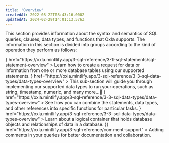 ```yaml
---
title: 'Overview'
createdAt: 2022-08-22T08:43:16.000Z
updatedAt: 2024-02-29T14:01:13.576Z
---
```


This section provides information about the syntax and semantics of SQL queries, clauses, data types, and functions that Oxla supports. The information in this section is divided into groups according to the kind of operation they perform as follows:

<CardGroup cols={3}>
  <Card
    title="SQL Statements"
    icon={<svg xmlns="http://www.w3.org/2000/svg" viewBox="0 0 144.9 145.97">
        <g id="Layer_2" data-name="Layer 2">
          <g id="Layer_1-2" data-name="Layer 1">
            <g class="cls-1">
              <path
                class="cls-2"
                d="M91.94,106.25a2,2,0,0,1-2-2V73.36A5.35,5.35,0,0,0,84.6,68H51.87a2,2,0,1,1,0-4H84.6a9.35,9.35,0,0,1,9.34,9.34v30.89A2,2,0,0,1,91.94,106.25Z"
              />
            </g>
            <g class="cls-1">
              <path
                class="cls-2"
                d="M69.9,96a7.94,7.94,0,1,1,7.94-7.94A7.95,7.95,0,0,1,69.9,96Zm0-11.88a3.94,3.94,0,1,0,3.94,3.94A3.95,3.95,0,0,0,69.9,84.14Z"
              />
            </g>
            <path d="M87.36,22.33a2,2,0,0,1-2-2V5.52A1.52,1.52,0,0,0,83.84,4H5.52A1.52,1.52,0,0,0,4,5.52V20.33a2,2,0,0,1-4,0V5.52A5.53,5.53,0,0,1,5.52,0H83.84a5.53,5.53,0,0,1,5.52,5.52V20.33A2,2,0,0,1,87.36,22.33Z" />
            <path d="M2,51.37a2,2,0,0,1-2-2V34.56A5.53,5.53,0,0,1,5.52,29H83.84a5.53,5.53,0,0,1,5.52,5.52V47.24a2,2,0,0,1-4,0V34.56A1.52,1.52,0,0,0,83.84,33H5.52A1.52,1.52,0,0,0,4,34.56V49.37A2,2,0,0,1,2,51.37Z" />
            <path d="M2,80.42a2,2,0,0,1-2-2V63.61a5.53,5.53,0,0,1,5.52-5.52H45a2,2,0,0,1,0,4H5.52A1.52,1.52,0,0,0,4,63.61V78.42A2,2,0,0,1,2,80.42Z" />
            <path d="M84.62,126.1A40.36,40.36,0,0,1,56,114.29h0a40.5,40.5,0,0,1,0-57.18,40.43,40.43,0,0,1,57.19,0,40.42,40.42,0,0,1-28.59,69ZM58.85,111.45A36.44,36.44,0,1,0,84.62,49.24h0a36.44,36.44,0,0,0-25.77,62.21Z" />
            <path d="M142.9,146a2,2,0,0,1-1.41-.59l-31.09-31.1a2,2,0,0,1,2.82-2.82l31.09,31.1A2,2,0,0,1,142.9,146Z" />
          </g>
        </g>
      </svg>}
    href="https://oxla.mintlify.app/3-sql-reference/3-1-sql-statements/sql-statement-overview"
  >
    Learn how to create a request for data or information from one or more database tables using our supported statements.
  </Card>
  <Card
    title="SQL Clauses"
    icon={<svg xmlns="http://www.w3.org/2000/svg" viewBox="0 0 142.87 143.38">
        <g id="Layer_2" data-name="Layer 2">
          <g id="Layer_1-2" data-name="Layer 1">
            <path d="M84.35,123.92H6a6,6,0,0,1-6-6V6A6,6,0,0,1,6,0H93.92a6,6,0,0,1,6,6V57.92a2,2,0,0,1-4,0V6a2,2,0,0,0-2-2H6A2,2,0,0,0,4,6V117.92a2,2,0,0,0,2,2H84.35a2,2,0,0,1,0,4Z" />
            <path d="M97.79,143.38a2,2,0,0,1-.82-.18,2,2,0,0,1-1.18-1.82l0-33a3.32,3.32,0,0,0-1.35-2.69L73.75,90.12a7.39,7.39,0,0,1-2.94-5.88V73.34A5.38,5.38,0,0,1,76.19,68h61.3a5.38,5.38,0,0,1,5.38,5.38v10.9a7.39,7.39,0,0,1-2.94,5.88L119.2,105.66a3.36,3.36,0,0,0-1.34,2.68v17a2,2,0,0,1-.67,1.49L99.12,142.87A2,2,0,0,1,97.79,143.38ZM76.19,72a1.38,1.38,0,0,0-1.38,1.38v10.9a3.36,3.36,0,0,0,1.34,2.68l20.72,15.54a7.32,7.32,0,0,1,2.94,5.89l0,28.57,14.07-12.51V108.34a7.39,7.39,0,0,1,2.94-5.88l20.73-15.54a3.32,3.32,0,0,0,1.34-2.68V73.34A1.38,1.38,0,0,0,137.49,72Z" />
            <path
              class="cls-1"
              d="M83.85,28H16.06a2,2,0,1,1,0-4H83.85a2,2,0,0,1,0,4Z"
            />
            <path
              class="cls-1"
              d="M67.47,99.92H16.06a2,2,0,1,1,0-4H67.47a2,2,0,0,1,0,4Z"
            />
            <path
              class="cls-1"
              d="M83.85,52H16.06a2,2,0,1,1,0-4H83.85a2,2,0,0,1,0,4Z"
            />
            <path
              class="cls-1"
              d="M58.81,76H16.06a2,2,0,1,1,0-4H58.81a2,2,0,0,1,0,4Z"
            />
          </g>
        </g>
      </svg>}
    href="https://oxla.mintlify.app/3-sql-reference/3-3-sql-data-types/data-types-overview"
  >
    This sub-section will guide you through implementing our supported data types to run your operations, such as string, timestamp, numeric, and many more…💨
  </Card>
  <Card
    title="SQL Functions"
    icon={<svg xmlns="http://www.w3.org/2000/svg" viewBox="0 0 125.77 134.57">
        <g id="Layer_2" data-name="Layer 2">
          <g id="Layer_1-2" data-name="Layer 1">
            <path
              class="cls-1"
              d="M62.88,71.38A2,2,0,0,1,61.69,71a39.66,39.66,0,0,1,0-62.58,1.94,1.94,0,0,1,2.39,0,39.68,39.68,0,0,1,0,62.58A2,2,0,0,1,62.88,71.38Zm0-59a35.79,35.79,0,0,0,0,54.52,35.79,35.79,0,0,0,0-54.52Z"
            />
            <path d="M86.09,79.36a1.94,1.94,0,0,1,0-3.88,35.8,35.8,0,0,0,0-71.6,35.43,35.43,0,0,0-22,7.58l-1.19.93-1.19-.93a35.43,35.43,0,0,0-22-7.58,35.8,35.8,0,1,0,0,71.6,35.43,35.43,0,0,0,22-7.58L62.88,67l1.19.93a36.39,36.39,0,0,0,4.51,3,1.94,1.94,0,0,1-1.89,3.39,40,40,0,0,1-3.81-2.43,39.25,39.25,0,0,1-23.2,7.5A39.68,39.68,0,1,1,39.69,0a39.25,39.25,0,0,1,23.2,7.5A39.27,39.27,0,0,1,86.09,0a39.68,39.68,0,0,1,0,79.36Z" />
            <path d="M54,134.57H48.89a1.94,1.94,0,1,1,0-3.88H54a8.08,8.08,0,0,0,7.83-6.07L74.94,73.93a12,12,0,0,1,11.59-9h5.09a1.94,1.94,0,0,1,0,3.88H86.53A8.08,8.08,0,0,0,78.7,74.9L65.57,125.6A12,12,0,0,1,54,134.57Z" />
            <path d="M79,101.7H61.48a1.94,1.94,0,0,1,0-3.88H79a1.94,1.94,0,0,1,0,3.88Z" />
            <path d="M110.45,123.33a1.94,1.94,0,0,1-1.37-.57L95,108.64a1.94,1.94,0,0,1,2.74-2.74L111.82,120a1.94,1.94,0,0,1-1.37,3.31Z" />
            <path d="M96.33,123.33A1.94,1.94,0,0,1,95,120l14.12-14.12a1.94,1.94,0,0,1,2.74,2.74L97.7,122.76A1.92,1.92,0,0,1,96.33,123.33Z" />
            <path d="M90.11,132.16a1.9,1.9,0,0,1-1.45-.66,25.88,25.88,0,0,1,0-34.33,1.94,1.94,0,1,1,2.9,2.58,22,22,0,0,0,0,29.19,1.94,1.94,0,0,1-1.45,3.22Z" />
            <path d="M116.66,132.16a1.9,1.9,0,0,1-1.28-.49,1.92,1.92,0,0,1-.17-2.73,22,22,0,0,0,0-29.19,1.94,1.94,0,1,1,2.9-2.58,25.88,25.88,0,0,1,0,34.33A1.9,1.9,0,0,1,116.66,132.16Z" />
          </g>
        </g>
      </svg>}
    href="https://oxla.mintlify.app/3-sql-reference/3-3-sql-data-types/data-types-overview"
  >
    See how you can combine the statements, data types, and other references into specific functions for particular tasks.
  </Card>
  <Card
    title="Schema"
    icon={<svg xmlns="http://www.w3.org/2000/svg" viewBox="0 0 158.36 157.3">
     <g id="Layer_2" data-name="Layer 2"><g id="Layer_1-2" data-name="Layer 1"><path d="M79.18,60.74c-15.92,0-32-4-32-11.52s16.12-11.52,32-11.52,32,4,32,11.52S95.1,60.74,79.18,60.74Zm0-19c-17.12,0-28,4.45-28,7.52s10.92,7.52,28,7.52,28-4.45,28-7.52S96.3,41.7,79.18,41.7Z"/><path d="M79.18,80.36c-15.92,0-32-4-32-11.52V49.22a2,2,0,0,1,4,0V68.84c0,3.06,10.92,7.52,28,7.52s28-4.46,28-7.52V49.22a2,2,0,0,1,4,0V68.84C111.22,76.4,95.1,80.36,79.18,80.36Z"/><path class="cls-1" d="M65,69.73l-.29,0a30.61,30.61,0,0,1-6.85-1.78,2,2,0,0,1,1.55-3.69,26.74,26.74,0,0,0,5.87,1.51,2,2,0,0,1-.28,4Z"/><path d="M79.18,100c-15.92,0-32-4-32-11.52V68.84a2,2,0,0,1,4,0V88.46c0,3.06,10.92,7.52,28,7.52s28-4.46,28-7.52V68.84a2,2,0,0,1,4,0V88.46C111.22,96,95.1,100,79.18,100Z"/><path class="cls-1" d="M65,89.34a1.32,1.32,0,0,1-.28,0,30.3,30.3,0,0,1-6.86-1.77,2,2,0,0,1,1.55-3.69,26.83,26.83,0,0,0,5.87,1.5,2,2,0,0,1-.28,4Z"/><path d="M79.18,119.59c-15.92,0-32-4-32-11.51V88.46a2,2,0,0,1,4,0v19.62c0,3.06,10.92,7.51,28,7.51s28-4.45,28-7.51V88.46a2,2,0,0,1,4,0v19.62C111.22,115.64,95.1,119.59,79.18,119.59Z"/><path class="cls-1" d="M65,109a1.46,1.46,0,0,1-.29,0,30.3,30.3,0,0,1-6.85-1.77,2,2,0,0,1,1.55-3.69,26.42,26.42,0,0,0,5.87,1.5,2,2,0,0,1-.28,4Z"/><path d="M140.75,80.65H109.22a2,2,0,0,1,0-4h31.53a2,2,0,0,1,0,4Z"/><path d="M131.61,54.68H109.22a2,2,0,0,1,0-4h20.39V17.61a2,2,0,0,1,4,0V52.68A2,2,0,0,1,131.61,54.68Z"/><path class="cls-1" d="M131.61,19.61a9.81,9.81,0,1,1,9.81-9.8A9.81,9.81,0,0,1,131.61,19.61Zm0-15.61a5.81,5.81,0,1,0,5.81,5.81A5.81,5.81,0,0,0,131.61,4Z"/><path d="M131.61,141.68a2,2,0,0,1-2-2V106.62H109.22a2,2,0,0,1,0-4h22.39a2,2,0,0,1,2,2v35.06A2,2,0,0,1,131.61,141.68Z"/><path class="cls-1" d="M131.61,157.3a9.81,9.81,0,1,1,9.81-9.81A9.81,9.81,0,0,1,131.61,157.3Zm0-15.62a5.81,5.81,0,1,0,5.81,5.81A5.81,5.81,0,0,0,131.61,141.68Z"/><path d="M49.14,80.65H17.61a2,2,0,0,1,0-4H49.14a2,2,0,0,1,0,4Z"/><path d="M26.75,141.68a2,2,0,0,1-2-2V104.62a2,2,0,0,1,2-2H49.14a2,2,0,0,1,0,4H28.75v33.06A2,2,0,0,1,26.75,141.68Z"/><path class="cls-1" d="M26.75,157.3a9.81,9.81,0,1,1,9.8-9.81A9.82,9.82,0,0,1,26.75,157.3Zm0-15.62a5.81,5.81,0,1,0,5.8,5.81A5.82,5.82,0,0,0,26.75,141.68Z"/><path d="M49.14,54.68H26.75a2,2,0,0,1-2-2V17.61a2,2,0,0,1,4,0V50.68H49.14a2,2,0,0,1,0,4Z"/><path class="cls-1" d="M26.75,19.61a9.81,9.81,0,1,1,9.8-9.8A9.82,9.82,0,0,1,26.75,19.61ZM26.75,4a5.81,5.81,0,1,0,5.8,5.81A5.81,5.81,0,0,0,26.75,4Z"/><path class="cls-1" d="M156.36,88.45H140.75a2,2,0,0,1-2-2V70.84a2,2,0,0,1,2-2h15.61a2,2,0,0,1,2,2V86.45A2,2,0,0,1,156.36,88.45Zm-13.61-4h11.61V72.84H142.75Z"/><path class="cls-1" d="M17.61,88.45H2a2,2,0,0,1-2-2V70.84a2,2,0,0,1,2-2H17.61a2,2,0,0,1,2,2V86.45A2,2,0,0,1,17.61,88.45ZM4,84.45H15.61V72.84H4Z"/></g></g></svg>}
    href="https://oxla.mintlify.app/3-sql-reference/3-3-sql-data-types/data-types-overview"
  >
    Learn about a logical container that holds database objects and relationships of data in a database.
  </Card>
  <Card
    title="Comment Support"
    icon={<svg xmlns="http://www.w3.org/2000/svg" viewBox="0 0 152.34 144.24">
     <g id="Layer_2" data-name="Layer 2"><g id="Layer_1-2" data-name="Layer 1"><path class="cls-1" d="M115.26,85.94a2,2,0,0,1-.85-.19L92.92,75.66A2,2,0,1,1,94.62,72l21.49,10.09a2,2,0,0,1-.85,3.81Z"/><path class="cls-1" d="M143.06,26.71a2,2,0,0,1-.85-.19L120.73,16.44a2,2,0,0,1,1.7-3.63L143.91,22.9a2,2,0,0,1-.85,3.81Z"/><path class="cls-1" d="M63.43,55.21H34.15a2,2,0,0,1,0-4H63.43a2,2,0,1,1,0,4Z"/><path class="cls-1" d="M82.35,71.27H34.15a2,2,0,1,1,0-4h48.2a2,2,0,0,1,0,4Z"/><path class="cls-1" d="M82.35,87.32H34.15a2,2,0,0,1,0-4h48.2a2,2,0,0,1,0,4Z"/><path class="cls-1" d="M94,103.38H34.15a2,2,0,0,1,0-4H94a2,2,0,0,1,0,4Z"/><path d="M19.54,144.24a2,2,0,0,1-1.09-.32,2,2,0,0,1-.91-1.75l.92-23.95A56,56,0,0,1,5.18,100.39,55.43,55.43,0,0,1,55.39,21.56H97a55.3,55.3,0,0,1,19.53,3.55,2,2,0,1,1-1.42,3.74A51.21,51.21,0,0,0,97,25.56H55.39A51.44,51.44,0,0,0,8.8,98.7a52,52,0,0,0,13,17.13,2,2,0,0,1,.69,1.59L21.67,139l22.91-11.34a2,2,0,0,1,1.26-.17,52.64,52.64,0,0,0,9.55.89h11.5a2,2,0,1,1,0,4H55.39a56.37,56.37,0,0,1-9.63-.84L20.43,144A2,2,0,0,1,19.54,144.24Z"/><path d="M97,132.34H77.45a2,2,0,0,1,0-4H97A51.38,51.38,0,0,0,134.3,41.66a2,2,0,1,1,2.9-2.75A55.38,55.38,0,0,1,97,132.34Z"/><path d="M94,103.38a2.19,2.19,0,0,1-.86-.19,2,2,0,0,1-1.14-1.8l-.19-27.52A2.16,2.16,0,0,1,92,73l9.27-19.74a2,2,0,0,1,3.62,1.7L95.78,74.29l.15,22.89,17.71-14.5,31.88-67.91a4.13,4.13,0,0,0-2-5.5L133.15,4.4a4.12,4.12,0,0,0-5.49,2l-19,40.46a2,2,0,1,1-3.62-1.7L124,4.68A8.12,8.12,0,0,1,134.85.78l10.39,4.87a8.15,8.15,0,0,1,3.91,10.82L117.07,84.79a2.06,2.06,0,0,1-.54.7L95.22,102.93A2,2,0,0,1,94,103.38Z"/><path d="M103.12,95.87a2.1,2.1,0,0,1-.84-.19L93,91.33a2,2,0,1,1,1.7-3.62L104,92.05a2,2,0,0,1-.86,3.82Z"/></g></g></svg>}}
    href="https://oxla.mintlify.app/3-sql-reference/comment-support"
  >
    Adding comments in your queries for better documentation and collaboration.
  </Card>
</CardGroup>



